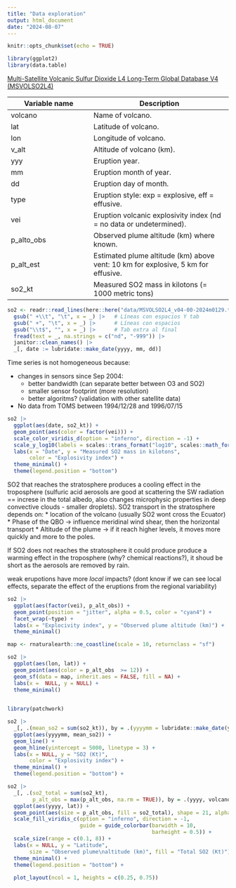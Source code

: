 ```yaml
---
title: "Data exploration"
output: html_document
date: "2024-08-07"
---
```


```r
knitr::opts_chunk$set(echo = TRUE)

library(ggplot2)
library(data.table)

```


[Multi-Satellite Volcanic Sulfur Dioxide L4 Long-Term Global Database V4 (MSVOLSO2L4)](https://disc.gsfc.nasa.gov/datasets/MSVOLSO2L4_4/summary)

| Variable name | Description |
|-----------|------------------|
| volcano   | Name of volcano. |
| lat       | Latitude of volcano. |
| lon       | Longitude of volcano. |
| v_alt     | Altitude of volcano (km). |
| yyy       | Eruption year. |
| mm        | Eruption month of year. |
| dd        | Eruption day of month. |
| type      | Eruption style: exp = explosive, eff = effusive. |
| vei       | Eruption volcanic explosivity index (nd = no data or undetermined). |
| p_alto_obs| Observed plume altitude (km) where known. |
| p_alt_est | Estimated plume altitude (km) above vent: 10 km for explosive, 5 km for effusive. |
| so2_kt    | Measured SO2 mass in kilotons (= 1000 metric tons) |

```r
so2 <- readr::read_lines(here::here("data/MSVOLSO2L4_v04-00-2024m0129.txt"), skip = 48)  |>
  gsub(" +\\t", "\t", x = _) |>   # Líneas con espacios Y tab
  gsub(" +", "\t", x = _) |>      # Líneas con espacios
  gsub("\\t$", "", x = _) |>      # Tab extra al final
  fread(text = _, na.strings = c("nd", "-999")) |> 
  janitor::clean_names() |> 
  _[, date := lubridate::make_date(yyyy, mm, dd)]
```


Time series is not homogeneous because: 

* changes in sensors since Sep 2004: 
  * better bandwidth (can separate better between O3 and SO2)
  * smaller sensor footprint (more resolution)
  * better algoritms? (validation with other satellite data)
* No data from TOMS between 1994/12/28 and 1996/07/15


```r
so2 |> 
  ggplot(aes(date, so2_kt)) +
  geom_point(aes(color = factor(vei))) +
  scale_color_viridis_d(option = "inferno", direction = -1) +
  scale_y_log10(labels = scales::trans_format("log10", scales::math_format(10^.x))) +
  labs(x = "Date", y = "Measured SO2 mass in kilotons",
       color = "Explosivity index") +
  theme_minimal() +
  theme(legend.position = "bottom")
```

SO2 that reaches the stratosphere produces a cooling effect in the troposphere (sulfuric acid aerosols are good at scattering the SW radiation == increse in the total albedo, also changes microphysic properties in deep convective clouds - smaller droplets). SO2 transport in the stratosphere depends on:
* location of the volcano (usually SO2 wont cross the Ecuator)
* Phase of the QBO -> influence meridinal wind shear, then the horizontal transport
* Altitude of the plume -> if it reach higher levels, it moves more quickly and more to the poles. 


If SO2 does not reaches the stratosphere it could produce produce a warming effect in the troposphere (why? chemical reactions?), it shoud be short as the aerosols are removed by rain.


weak erupotions have more *local* impacts? (dont know if we can see local effects, separate the effect of the eruptions from the regional variability)

```r
so2 |> 
  ggplot(aes(factor(vei), p_alt_obs)) +
  geom_point(position = "jitter", alpha = 0.5, color = "cyan4") +
  facet_wrap(~type) +
  labs(x = "Explocivity index", y = "Observed plume altitude (km)") +
  theme_minimal()
```

```r
map <- rnaturalearth::ne_coastline(scale = 10, returnclass = "sf")

so2 |> 
  ggplot(aes(lon, lat)) +
  geom_point(aes(color = p_alt_obs  >= 12)) +
  geom_sf(data = map, inherit.aes = FALSE, fill = NA) +
  labs(x =  NULL, y = NULL) +
  theme_minimal()
  
```

```r
library(patchwork)

so2 |> 
  _[, .(mean_so2 = sum(so2_kt)), by = .(yyyymm = lubridate::make_date(yyyy, mm))] |> 
  ggplot(aes(yyyymm, mean_so2)) +
  geom_line() +
  geom_hline(yintercept = 5000, linetype = 3) +
  labs(x = NULL, y = "SO2 (Kt)",
       color = "Explosivity index") +
  theme_minimal() +
  theme(legend.position = "bottom") +

so2 |> 
  _[, .(so2_total = sum(so2_kt),
        p_alt_obs = max(p_alt_obs, na.rm = TRUE)), by = .(yyyy, volcano, lat)] |> 
  ggplot(aes(yyyy, lat)) +
  geom_point(aes(size = p_alt_obs, fill = so2_total), shape = 21, alpha = 0.7) +
  scale_fill_viridis_c(option = "inferno", direction = -1,
                       guide = guide_colorbar(barwidth = 10,
                                              barheight = 0.5)) +
  scale_size(range = c(0.1, 8)) +
  labs(x = NULL, y = "Latitude", 
       size = "Observed plume\naltitude (km)", fill = "Total SO2 (Kt)") +
  theme_minimal() +
  theme(legend.position = "bottom") +
  
  plot_layout(ncol = 1, heights = c(0.25, 0.75))
```

